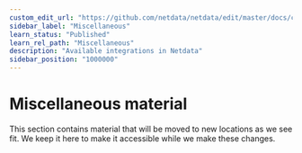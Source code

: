 ```yaml
---
custom_edit_url: "https://github.com/netdata/netdata/edit/master/docs/category-overview-pages/misc-overview.md"
sidebar_label: "Miscellaneous"
learn_status: "Published"
learn_rel_path: "Miscellaneous"
description: "Available integrations in Netdata"
sidebar_position: "1000000"
---
```

# Miscellaneous material

This section contains material that will be moved to new locations as we see fit. We keep it here to make it accessible while we make these changes.

